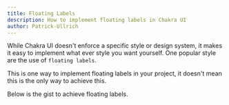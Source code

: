 ---
title: Floating Labels
description: How to implement floating labels in Chakra UI
author: Patrick-Ullrich
---


While Chakra UI doesn't enforce a specific style or design system, it makes it
easy to implement what ever style you want yourself. One popular style are the
use of `floating labels`.

This is one way to implement floating labels in your project, it doesn't mean
this is the only way to achieve this.

Below is the gist to achieve floating labels.

<FloatingLabelsSandpack />
